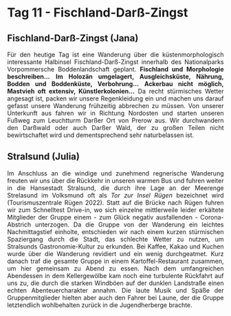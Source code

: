 # Tag 11 - Fischland-Darß-Zingst

## Fischland-Darß-Zingst (Jana)

<div style="text-align: justify">

Für den heutige Tag ist eine Wanderung über die küstenmorphologisch interessante Halbinsel Fischland-Darß-Zingst innerhalb des Nationalparks Vorpommersche Boddenlandschaft geplant.
**Fischland und Morphologie beschreiben...**
**Im Holozän umgelagert, Ausgleichsküste, Nährung, Bodden und Boddenküste, Verbohrung...**
**Ackerbau nicht möglich, Mastvieh oft extensiv, Künstlerkolonien...**
Da recht stürmisches Wetter angesagt ist, packen wir unsere Regenkleidung ein und machen uns darauf gefasst unsere Wanderung frühzeitig abbrechen zu müssen. Von unserer Unterkunft aus fahren wir in Richtung Nordosten und starten unseren Fußweg zum Leuchtturm Darßer Ort von Prerow aus. Wir durchwandern den Darßwald oder auch Darßer Wald, der zu großen Teilen nicht bewirtschaftet wird und dementsprechend sehr naturbelassen ist. 

</div>

## Stralsund (Julia)

<div style="text-align: justify">
Im Anschluss an die windige und zunehmend regnerische Wanderung freuten wir uns über die Rückkehr in unseren warmen Bus und fuhren weiter in die Hansestadt Stralsund, die durch ihre Lage an der Meerenge Strelasund im Volksmund oft als *Tor zur Insel Rügen* bezeichnet wird (Tourismuszentrale Rügen 2022). Statt auf die Brücke nach Rügen fuhren wir zum Schnelltest Drive-in, wo sich einzelne mittlerweile leider erkältete Mitglieder der Gruppe einem - zum Glück negativ ausfallenden - Corona-Abstrich unterzogen. Da die Gruppe von der Wanderung ein leichtes Nachmittagstief einholte, entschieden wir nach einem kurzen stürmischen Spaziergang durch die Stadt, das schlechte Wetter zu nutzen, um Stralsunds Gastronomie-Kultur zu erkunden. Bei Kaffee, Kakao und Kuchen wurde über die Wanderung revidiert und ein wenig durchgeatmet. Kurz danach traf die gesamte Gruppe in einem Kartoffel-Restaurant zusammen, um hier gemeinsam zu Abend zu essen. Nach dem umfangreichen Abendessen in dem Kellergewölbe kam noch eine turbulente Rückfahrt auf uns zu, die durch die starken Windböen auf der dunklen Landstraße einen echten Abenteuercharakter annahm. Die laute Musik und Späße der Gruppenmitglieder hielten aber auch den Fahrer bei Laune, der die Gruppe letztendlich wohlbehalten zurück in die Jugendherberge brachte. 


</div>